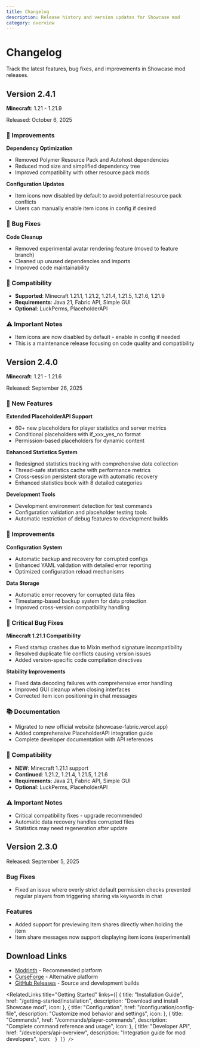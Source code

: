 ```yaml
---
title: Changelog
description: Release history and version updates for Showcase mod
category: overview
---
```


# Changelog

Track the latest features, bug fixes, and improvements in Showcase mod releases.

## Version 2.4.1

**Minecraft**: 1.21 - 1.21.9

Released: October 6, 2025

### 🔧 Improvements

**Dependency Optimization**
- Removed Polymer Resource Pack and Autohost dependencies
- Reduced mod size and simplified dependency tree
- Improved compatibility with other resource pack mods

**Configuration Updates**
- Item icons now disabled by default to avoid potential resource pack conflicts
- Users can manually enable item icons in config if desired

### 🐛 Bug Fixes

**Code Cleanup**
- Removed experimental avatar rendering feature (moved to feature branch)
- Cleaned up unused dependencies and imports
- Improved code maintainability

### 🔗 Compatibility

- **Supported**: Minecraft 1.21.1, 1.21.2, 1.21.4, 1.21.5, 1.21.6, 1.21.9
- **Requirements**: Java 21, Fabric API, Simple GUI
- **Optional**: LuckPerms, PlaceholderAPI

### ⚠️ Important Notes

- Item icons are now disabled by default - enable in config if needed
- This is a maintenance release focusing on code quality and compatibility

## Version 2.4.0

**Minecraft**: 1.21 - 1.21.6

Released: September 26, 2025

### 🚀 New Features

**Extended PlaceholderAPI Support**
- 60+ new placeholders for player statistics and server metrics
- Conditional placeholders with if_xxx_yes_no format
- Permission-based placeholders for dynamic content

**Enhanced Statistics System**
- Redesigned statistics tracking with comprehensive data collection
- Thread-safe statistics cache with performance metrics
- Cross-session persistent storage with automatic recovery
- Enhanced statistics book with 8 detailed categories

**Development Tools**
- Development environment detection for test commands
- Configuration validation and placeholder testing tools
- Automatic restriction of debug features to development builds

### 🔧 Improvements

**Configuration System**
- Automatic backup and recovery for corrupted configs
- Enhanced YAML validation with detailed error reporting
- Optimized configuration reload mechanisms

**Data Storage**
- Automatic error recovery for corrupted data files
- Timestamp-based backup system for data protection
- Improved cross-version compatibility handling

### 🐛 Critical Bug Fixes

**Minecraft 1.21.1 Compatibility**
- Fixed startup crashes due to Mixin method signature incompatibility
- Resolved duplicate file conflicts causing version issues
- Added version-specific code compilation directives

**Stability Improvements**
- Fixed data decoding failures with comprehensive error handling
- Improved GUI cleanup when closing interfaces
- Corrected item icon positioning in chat messages

### 📚 Documentation

- Migrated to new official website (showcase-fabric.vercel.app)
- Added comprehensive PlaceholderAPI integration guide
- Complete developer documentation with API references

### 🔗 Compatibility

- **NEW**: Minecraft 1.21.1 support
- **Continued**: 1.21.2, 1.21.4, 1.21.5, 1.21.6
- **Requirements**: Java 21, Fabric API, Simple GUI
- **Optional**: LuckPerms, PlaceholderAPI

### ⚠️ Important Notes

- Critical compatibility fixes - upgrade recommended
- Automatic data recovery handles corrupted files
- Statistics may need regeneration after update

## Version 2.3.0

Released: September 5, 2025

### Bug Fixes

- Fixed an issue where overly strict default permission checks prevented regular players from triggering sharing via keywords in chat

### Features

- Added support for previewing Item shares directly when holding the item
- Item share messages now support displaying item icons (experimental)

## Download Links

- [Modrinth](https://modrinth.com/mod/showcase) - Recommended platform
- [CurseForge](https://www.curseforge.com/minecraft/mc-mods/showcasemod) - Alternative platform
- [GitHub Releases](https://github.com/jiazengp/showcase-fabric/releases) - Source and development builds

<RelatedLinks
  title="Getting Started"
  links={[
    {
      title: "Installation Guide",
      href: "/getting-started/installation",
      description: "Download and install Showcase mod",
      icon: <BookOpen />
    },
    {
      title: "Configuration",
      href: "/configuration/config-file",
      description: "Customize mod behavior and settings",
      icon: <Settings />
    },
    {
      title: "Commands",
      href: "/commands/player-commands",
      description: "Complete command reference and usage",
      icon: <Command />
    },
    {
      title: "Developer API",
      href: "/developers/api-overview",
      description: "Integration guide for mod developers",
      icon: <Code />
    }
  ]}
/>
